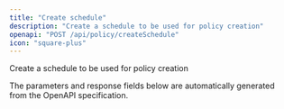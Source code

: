 ```yaml
---
title: "Create schedule"
description: "Create a schedule to be used for policy creation"
openapi: "POST /api/policy/createSchedule"
icon: "square-plus"
---
```


Create a schedule to be used for policy creation

<Note>
The parameters and response fields below are automatically generated from the OpenAPI specification.
</Note>
